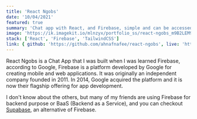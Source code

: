 ```yaml
---
title: 'React Ngobs'
date: '10/04/2021'
featured: true
summary: 'Chat app with React, and Firebase, simple and can be accessed by everyone'
image: 'https://ik.imagekit.io/mlnzyx/portfolio_ss/react-ngobs_m9B2LEM9e.png?ik-sdk-version=javascript-1.4.3&updatedAt=1636633477827'
stack: ['React', 'Firebase', 'TailwindCSS']
link: { github: 'https://github.com/ahnafnafee/react-ngobs', live: 'https://react-ngobs.vercel.app/' }
---
```


React Ngobs is a Chat App that I was built when I was learned Firebase, according to Google, Firebase is a platform developed by Google for creating mobile and web applications. It was originally an independent company founded in 2011. In 2014, Google acquired the platform and it is now their flagship offering for app development.

I don't know about the others, but many of my friends are using Firebase for backend purpose or BaaS (Backend as a Service), and you can checkout [Supabase](https://supabase.com/), an alternative of Firebase.
